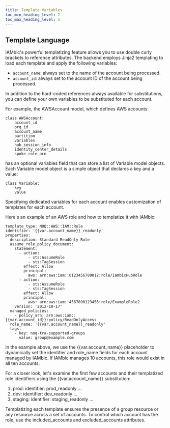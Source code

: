 ```yaml
---
title: Template Variables
toc_min_heading_level: 2
toc_max_heading_level: 5
---
```


Template Language
-----------------

IAMbic's powerful templatizing feature allows you to use double curly brackets to
reference attributes. The backend employs Jinja2 templating to load each template
and apply the following variables:

* `account_name`: always set to the name of the account being processed.
* `account_id`: always set to the account ID of the account being processed.

In addition to the hard-coded references always available for substitutions, you
can define your own variables to be substituted for each account.

For example, the AWSAccount model, which defines AWS accounts:

```
class AWSAccount:
    account_id
    org_id
    account_name
    partition
    variables
    hub_session_info
    identity_center_details
    spoke_role_arn
```

has an optional variables field that can store a list of Variable model objects. Each Variable
model object is a simple object that declares a key and a value:

```
class Variable:
    key
    value
```

Specifying dedicated variables for each account enables customization of templates for each account.

Here's an example of an AWS role and how to templatize it with IAMbic:

```
template_type: NOQ::AWS::IAM::Role
identifier: '{{var.account_name}}_readonly'
properties:
  description: Standard ReadOnly Role
  assume_role_policy_document:
    statement:
      - action:
          - sts:AssumeRole
          - sts:TagSession
        effect: Allow
        principal:
          aws: arn:aws:iam::0123456789012:role/IambicHubRole
      - action:
          - sts:AssumeRole
          - sts:TagSession
        effect: Allow
        principal:
          aws: arn:aws:iam::4567890123456:role/ExampleRole2
    version: '2012-10-17'
  managed_policies:
    - policy_arn: arn:aws:iam::{{var.account_id}}:policy/ReadOnlyAccess
  role_name: '{{var.account_name}}_readonly'
  tags:
    - key: noq-tra-supported-groups
      value: group@example.com

```

In the example above, we use the {{var.account_name}} placeholder to dynamically set the identifier and role_name
fields for each account managed by IAMbic. If IAMbic manages 10 accounts, this role would exist in all ten accounts.

For a closer look, let's examine the first few accounts and their templatized role identifiers using the {{var.account_name}} substitution:

1. prod:
    identifier: prod_readonly
    ...
2. dev:
    identifier: dev_readonly
    ...
3. staging:
    identifier: staging_readonly
    ...

Templatizing each template ensures the presence of a group resource or any resource across a set of accounts.
To control which account has the role, use the included_accounts and excluded_accounts attributes.